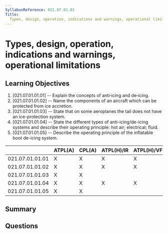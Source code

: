```yaml
---
SyllabusReference: 021.07.01.01
Title:
  Types, design, operation, indications and warnings, operational limitations
---
```


# Types, design, operation, indications and warnings, operational limitations

## Learning Objectives

1. [021.07.01.01.01] -- Explain the concepts of anti‑icing and de‑icing.
2. [021.07.01.01.02] -- Name the components of an aircraft which can be
   protected from ice accretion.
3. [021.07.01.01.03] -- State that on some aeroplanes the tail does not have an
   ice-protection system.
4. [021.07.01.01.04] -- State the different types of anti-icing/de-icing systems
   and describe their operating principle: hot air; electrical; fluid.
5. [021.07.01.01.05] -- Describe the operating principle of the inflatable boot
   de-icing system.

|                 | ATPL(A) | CPL(A) | ATPL(H)/IR | ATPL(H)/VFR | CPL(H) | IR  | CBIR(A) |
| --------------- | ------- | ------ | ---------- | ----------- | ------ | --- | ------- |
| 021.07.01.01.01 | X       | X      | X          | X           | X      |     |         |
| 021.07.01.01.02 | X       | X      | X          | X           | X      |     |         |
| 021.07.01.01.03 | X       | X      |            |             |        |     |         |
| 021.07.01.01.04 | X       | X      | X          | X           | X      |     |         |
| 021.07.01.01.05 | X       | X      |            |             |        |     |         |

## Summary

## Questions
